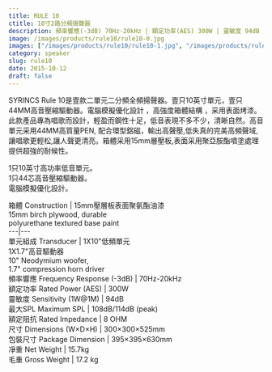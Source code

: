 ```yaml
---
title: RULE 10
ctitle: 10寸2路分頻揚聲器
description: 頻率響應(-3dB) 70Hz-20kHz | 額定功率(AES) 300W | 靈敏度 94dB | 最大SPL 129d8 (peak)
image: /images/products/rule10/rule10-0.jpg
images: ["/images/products/rule10/rule10-1.jpg", "/images/products/rule10/rule10-2.jpg", "/images/products/rule10/rule10-3.jpg", "/images/products/rule10/rule10-4.jpg"]
category: speaker
slug: rule10
date: 2015-10-12
draft: false
---
```


  
SYRINCS Rule 10是壹款二單元二分頻全頻揚聲器。壹只10英寸單元，壹只44MM高音壓縮驅動器。電腦模擬優化設計 ，高強度箱體結構
，采用表面烤漆。  
此款產品專為唱歌而設計，輕盈而鋼性十足，低音表現不多不少，清晰自然。高音單元采用44MM高質量PEN,
配合環型鋁磁，輸出高聲壓,低失真的完美高頻聲域,讓唱歌更輕松,讓人聲更清亮。箱體采用15mm層壓板,表面采用聚亞胺酯噴塗處理提供超強的耐候性。  
  
1只10英寸高功率低音單元。  
1只44芯高音壓縮驅動器。  
電腦模擬優化設計。  
  
箱體 Construction  |  15mm壓層板表面聚氨酯油漆  
15mm birch plywood, durable  
polyurethane textured base paint  
---|---  
單元組成 Transducer  |  1X10"低頻單元  
1X1.7"高音驅動器  
10" Neodymium woofer,  
1.7" compression horn driver  
頻率響應 Frequency Response (-3dB)  |  70Hz-20kHz   
額定功率 Rated Power (AES)  |  300W   
靈敏度 Sensitivity (1W@1M)  |  94dB   
最大SPL Maximum SPL  |  108dB/114dB (peak)   
額定阻抗 Rated Impedance  |  8 OHM   
尺寸 Dimensions (W×D×H)  |  300×300×525mm   
包裝尺寸 Package Dimension  |  395×395×630mm   
凈重 Net Weight  |  15.7kg   
毛重 Gross Weight  |  17.2 kg 


